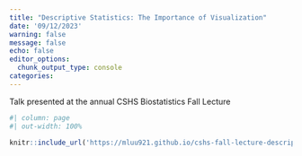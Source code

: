```yaml
---
title: "Descriptive Statistics: The Importance of Visualization"
date: '09/12/2023'
warning: false
message: false
echo: false
editor_options: 
  chunk_output_type: console
categories:
---
```


Talk presented at the annual CSHS Biostatistics Fall Lecture

```r
#| column: page
#| out-width: 100%

knitr::include_url('https://mluu921.github.io/cshs-fall-lecture-descriptive-statistics/#/descriptive-statistics', height = '800px')
```

